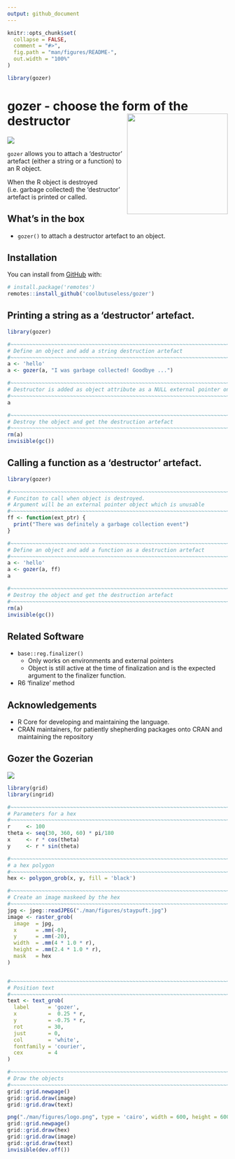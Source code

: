 ```yaml
---
output: github_document
---
```


<!-- README.md is generated from README.Rmd. Please edit that file -->

```r
knitr::opts_chunk$set(
  collapse = FALSE,
  comment = "#>",
  fig.path = "man/figures/README-",
  out.width = "100%"
)

library(gozer)
```

# gozer - choose the form of the destructor <img src="man/figures/logo.png" align="right" height="230/"/>

<!-- badges: start -->
![](https://img.shields.io/badge/cool-useless-green.svg)
<!-- badges: end -->

`gozer` allows you to attach  a 'destructor' artefact (either a string or a function) 
to an R object.

When the R object is destroyed (i.e. garbage collected) the 'destructor' artefact
is printed or called.

## What's in the box

* `gozer()` to attach a destructor artefact to an object.


## Installation

You can install from [GitHub](https://github.com/coolbutuseless/gozer) with:

``` r
# install.package('remotes')
remotes::install_github('coolbutuseless/gozer')
```

## Printing a string as a 'destructor' artefact.


```r
library(gozer)

#~~~~~~~~~~~~~~~~~~~~~~~~~~~~~~~~~~~~~~~~~~~~~~~~~~~~~~~~~~~~~~~~~~~~~~~~~~~~~
# Define an object and add a string destruction artefact
#~~~~~~~~~~~~~~~~~~~~~~~~~~~~~~~~~~~~~~~~~~~~~~~~~~~~~~~~~~~~~~~~~~~~~~~~~~~~~
a <- 'hello'
a <- gozer(a, "I was garbage collected! Goodbye ...")

#~~~~~~~~~~~~~~~~~~~~~~~~~~~~~~~~~~~~~~~~~~~~~~~~~~~~~~~~~~~~~~~~~~~~~~~~~~~~~
# Destructor is added as object attribute as a NULL external pointer on t
#~~~~~~~~~~~~~~~~~~~~~~~~~~~~~~~~~~~~~~~~~~~~~~~~~~~~~~~~~~~~~~~~~~~~~~~~~~~~~
a

#~~~~~~~~~~~~~~~~~~~~~~~~~~~~~~~~~~~~~~~~~~~~~~~~~~~~~~~~~~~~~~~~~~~~~~~~~~~~~
# Destroy the object and get the destruction artefact
#~~~~~~~~~~~~~~~~~~~~~~~~~~~~~~~~~~~~~~~~~~~~~~~~~~~~~~~~~~~~~~~~~~~~~~~~~~~~~
rm(a)
invisible(gc())
```


## Calling a function as a 'destructor' artefact.


```r
library(gozer)

#~~~~~~~~~~~~~~~~~~~~~~~~~~~~~~~~~~~~~~~~~~~~~~~~~~~~~~~~~~~~~~~~~~~~~~~~~~~~~
# Funciton to call when object is destroyed. 
# Argument will be an external pointer object which is unusable
#~~~~~~~~~~~~~~~~~~~~~~~~~~~~~~~~~~~~~~~~~~~~~~~~~~~~~~~~~~~~~~~~~~~~~~~~~~~~~
ff <- function(ext_ptr) {
  print("There was definitely a garbage collection event")
}

#~~~~~~~~~~~~~~~~~~~~~~~~~~~~~~~~~~~~~~~~~~~~~~~~~~~~~~~~~~~~~~~~~~~~~~~~~~~~~
# Define an object and add a function as a destruction artefact
#~~~~~~~~~~~~~~~~~~~~~~~~~~~~~~~~~~~~~~~~~~~~~~~~~~~~~~~~~~~~~~~~~~~~~~~~~~~~~
a <- 'hello'
a <- gozer(a, ff)
a

#~~~~~~~~~~~~~~~~~~~~~~~~~~~~~~~~~~~~~~~~~~~~~~~~~~~~~~~~~~~~~~~~~~~~~~~~~~~~~
# Destroy the object and get the destruction artefact
#~~~~~~~~~~~~~~~~~~~~~~~~~~~~~~~~~~~~~~~~~~~~~~~~~~~~~~~~~~~~~~~~~~~~~~~~~~~~~
rm(a)
invisible(gc())
```



## Related Software

* `base::reg.finalizer()`
    * Only works on environments and external pointers
    * Object is still active at the time of finalization and is the expected
      argument to the finalizer function.
* R6 'finalize' method


## Acknowledgements

* R Core for developing and maintaining the language.
* CRAN maintainers, for patiently shepherding packages onto CRAN and maintaining
  the repository


## Gozer the Gozerian

<img src="man/figures/gozer.jpg">



```r
library(grid)
library(ingrid)

#~~~~~~~~~~~~~~~~~~~~~~~~~~~~~~~~~~~~~~~~~~~~~~~~~~~~~~~~~~~~~~~~~~~~~~~~~~~~~
# Parameters for a hex
#~~~~~~~~~~~~~~~~~~~~~~~~~~~~~~~~~~~~~~~~~~~~~~~~~~~~~~~~~~~~~~~~~~~~~~~~~~~~~
r     <- 100
theta <- seq(30, 360, 60) * pi/180 
x     <- r * cos(theta)
y     <- r * sin(theta)

#~~~~~~~~~~~~~~~~~~~~~~~~~~~~~~~~~~~~~~~~~~~~~~~~~~~~~~~~~~~~~~~~~~~~~~~~~~~~~
# a hex polygon
#~~~~~~~~~~~~~~~~~~~~~~~~~~~~~~~~~~~~~~~~~~~~~~~~~~~~~~~~~~~~~~~~~~~~~~~~~~~~~
hex <- polygon_grob(x, y, fill = 'black')

#~~~~~~~~~~~~~~~~~~~~~~~~~~~~~~~~~~~~~~~~~~~~~~~~~~~~~~~~~~~~~~~~~~~~~~~~~~~~~
# Create an image maskeed by the hex
#~~~~~~~~~~~~~~~~~~~~~~~~~~~~~~~~~~~~~~~~~~~~~~~~~~~~~~~~~~~~~~~~~~~~~~~~~~~~~
jpg <- jpeg::readJPEG("./man/figures/staypuft.jpg")
image <- raster_grob(
  image  = jpg, 
  x      = .mm(-0),
  y      = .mm(-20),
  width  = .mm(4 * 1.0 * r), 
  height = .mm(2.4 * 1.0 * r),
  mask   = hex
)


#~~~~~~~~~~~~~~~~~~~~~~~~~~~~~~~~~~~~~~~~~~~~~~~~~~~~~~~~~~~~~~~~~~~~~~~~~~~~~
# Position text
#~~~~~~~~~~~~~~~~~~~~~~~~~~~~~~~~~~~~~~~~~~~~~~~~~~~~~~~~~~~~~~~~~~~~~~~~~~~~~
text <- text_grob(
  label      = 'gozer',
  x          =  0.25 * r,
  y          = -0.75 * r, 
  rot        = 30,
  just       = 0,
  col        = 'white', 
  fontfamily = 'courier',
  cex        = 4
)

#~~~~~~~~~~~~~~~~~~~~~~~~~~~~~~~~~~~~~~~~~~~~~~~~~~~~~~~~~~~~~~~~~~~~~~~~~~~~~
# Draw the objects
#~~~~~~~~~~~~~~~~~~~~~~~~~~~~~~~~~~~~~~~~~~~~~~~~~~~~~~~~~~~~~~~~~~~~~~~~~~~~~
grid::grid.newpage()
grid::grid.draw(image)
grid::grid.draw(text)
```


```r
png("./man/figures/logo.png", type = 'cairo', width = 600, height = 600, bg = 'transparent')
grid::grid.newpage()
grid::grid.draw(hex)
grid::grid.draw(image)
grid::grid.draw(text)
invisible(dev.off())
```
